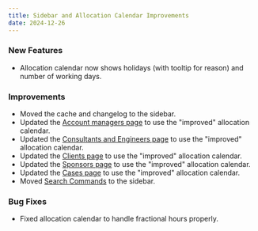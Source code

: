 ```yaml
---
title: Sidebar and Allocation Calendar Improvements
date: 2024-12-26
---
```


### New Features

- Allocation calendar now shows holidays (with tooltip for reason) and number of working days.

### Improvements

- Moved the cache and changelog to the sidebar.
- Updated the [Account managers page](/about-us/account-managers/gustavo-oliva-azevedo) to use the "improved" allocation calendar.
- Updated the [Consultants and Engineers page](/about-us/consultants-and-engineers/fernando-paiva) to use the "improved" allocation calendar.
- Updated the [Clients page](/about-us/clients/acerto) to use the "improved" allocation calendar.
- Updated the [Sponsors page](/about-us/sponsors/erika-de-souza-nunes) to use the "improved" allocation calendar.
- Updated the [Cases page](/about-us/cases/como-ajudamos-acerto-a-aumentar-a-frequencia-e-qualidade-das-integracoes-com-credores) to use the "improved" allocation calendar.
- Moved [Search Commands](/components/omni-commands) to the sidebar.
### Bug Fixes

- Fixed allocation calendar to handle fractional hours properly.

